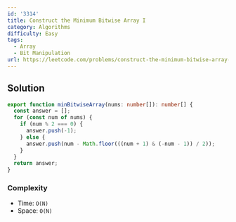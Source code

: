 ```yaml
---
id: '3314'
title: Construct the Minimum Bitwise Array I
category: Algorithms
difficulty: Easy
tags:
  - Array
  - Bit Manipulation
url: https://leetcode.com/problems/construct-the-minimum-bitwise-array-i
---
```


## Solution

```typescript showLineNumbers
export function minBitwiseArray(nums: number[]): number[] {
  const answer = [];
  for (const num of nums) {
    if (num % 2 === 0) {
      answer.push(-1);
    } else {
      answer.push(num - Math.floor(((num + 1) & (-num - 1)) / 2));
    }
  }
  return answer;
}
```

### Complexity

- Time: `O(N)`
- Space: `O(N)`
